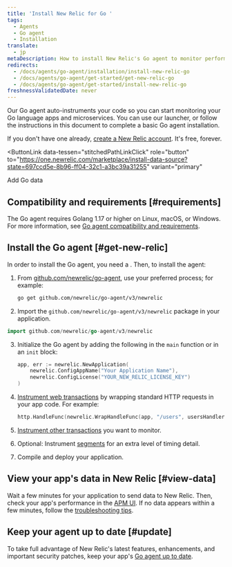```yaml
---
title: 'Install New Relic for Go '
tags:
  - Agents
  - Go agent
  - Installation
translate:
  - jp
metaDescription: How to install New Relic's Go agent to monitor performance of your Go language applications and microservices.
redirects:
  - /docs/agents/go-agent/installation/install-new-relic-go
  - /docs/agents/go-agent/get-started/get-new-relic-go
  - /docs/agents/go-agent/get-started/install-new-relic-go
freshnessValidatedDate: never
---
```


Our Go agent auto-instruments your code so you can start monitoring your Go language apps and microservices. You can use our launcher, or follow the instructions in this document to complete a basic Go agent installation.

If you don't have one already, [create a New Relic account](https://newrelic.com/signup). It's free, forever.

<ButtonLink
  data-tessen="stitchedPathLinkClick"
  role="button"
  to="https://one.newrelic.com/marketplace/install-data-source?state=697ccd5e-8b96-ff04-32c1-a3bc39a31255"
  variant="primary"
>
  Add Go data
</ButtonLink>

## Compatibility and requirements [#requirements]

The Go agent requires Golang 1.17 or higher on Linux, macOS, or Windows. For more information, see [Go agent compatibility and requirements](/docs/agents/go-agent/get-started/go-agent-compatibility-requirements).

## Install the Go agent [#get-new-relic]

In order to install the Go agent, you need a <InlinePopover type="licenseKey" />. Then, to install the agent:

1. From [github.com/newrelic/go-agent](https://github.com/newrelic/go-agent), use your preferred process; for example:

   ```bash
   go get github.com/newrelic/go-agent/v3/newrelic
   ```
2. Import the `github.com/newrelic/go-agent/v3/newrelic` package in your application.

  ```go
  import github.com/newrelic/go-agent/v3/newrelic
  ```
3. Initialize the Go agent by adding the following in the `main` function or in an `init` block:

   ```go
   app, err := newrelic.NewApplication(
       newrelic.ConfigAppName("Your Application Name"),
       newrelic.ConfigLicense("YOUR_NEW_RELIC_LICENSE_KEY")
   )
   ```
4. [Instrument web transactions](/docs/agents/go-agent/get-started/instrument-go-transactions#http-handler-txns) by wrapping standard HTTP requests in your app code. For example:

   ```go
   http.HandleFunc(newrelic.WrapHandleFunc(app, "/users", usersHandler))
   ```
5. [Instrument other transactions](/docs/agents/go-agent/get-started/instrument-go-transactions) you want to monitor.
6. Optional: Instrument [segments](/docs/agents/go-agent/get-started/instrument-go-segments) for an extra level of timing detail.
7. Compile and deploy your application.

## View your app's data in New Relic [#view-data]

Wait a few minutes for your application to send data to New Relic. Then, check your app's performance in the [APM UI](/docs/apm/applications-menu/monitoring/apm-overview-page). If no data appears within a few minutes, follow the [troubleshooting tips](/docs/agents/go-agent/troubleshooting/no-data-appears-go).

<InstallFeedback />

## Keep your agent up to date [#update]

To take full advantage of New Relic's latest features, enhancements, and important security patches, keep your app's [Go agent up to date](/docs/agents/go-agent/installation/update-go-agent).
